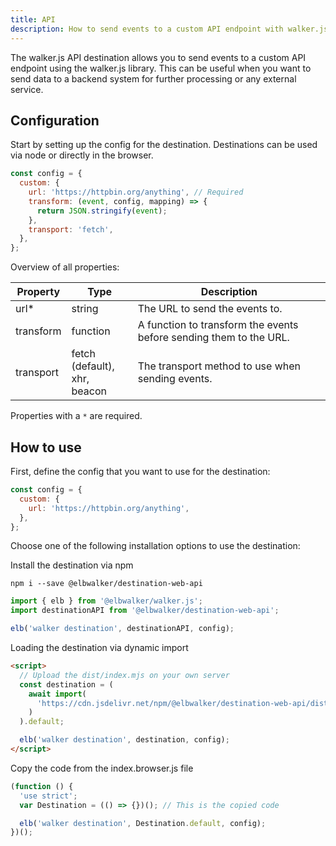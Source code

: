 ```yaml
---
title: API
description: How to send events to a custom API endpoint with walker.js
---
```



<PackageLink
  github="packages/destinations/web/api"
  npm="@elbwalker/destination-web-api"
/>

The walker.js API destination allows you to send events to a custom API endpoint
using the&nbsp;<Link to="../../clients/walkerjs">walker.js</Link> library. This
can be useful when you want to send data to a backend system for further
processing or any external service.

## Configuration

Start by setting up the config for the destination. Destinations can be used via
node or directly in the browser.

```js
const config = {
  custom: {
    url: 'https://httpbin.org/anything', // Required
    transform: (event, config, mapping) => {
      return JSON.stringify(event);
    },
    transport: 'fetch',
  },
};
```

Overview of all properties:

| Property  | Type                                   | Description                                                        |
| --------- | -------------------------------------- | ------------------------------------------------------------------ |
| url\*     | string                                 | The URL to send the events to.                                     |
| transform | function                               | A function to transform the events before sending them to the URL. |
| transport | fetch (default),<br />xhr,<br />beacon | The transport method to use when sending events.                   |

Properties with a `*` are required.

## How to use

First, define the config that you want to use for the destination:

```js
const config = {
  custom: {
    url: 'https://httpbin.org/anything',
  },
};
```

Choose one of the following&nbsp;<Link to="../web#installation">installation
options</Link> to use the destination:

<Tabs>
  <TabItem value="ts" label="TypeScript" default>
Install the destination via npm

```shell
npm i --save @elbwalker/destination-web-api
```

```js
import { elb } from '@elbwalker/walker.js';
import destinationAPI from '@elbwalker/destination-web-api';

elb('walker destination', destinationAPI, config);
```

  </TabItem>
  <TabItem value="script" label="Script">

Loading the destination via dynamic import

```html
<script>
  // Upload the dist/index.mjs on your own server
  const destination = (
    await import(
      'https://cdn.jsdelivr.net/npm/@elbwalker/destination-web-api/dist/index.mjs'
    )
  ).default;

  elb('walker destination', destination, config);
</script>
```

  </TabItem>
  <TabItem value="code" label="Code">
Copy the code from the&nbsp;<Link to="https://cdn.jsdelivr.net/npm/@elbwalker/destination-web-api@latest/dist/index.browser.js">index.browser.js</Link> file

```js
(function () {
  'use strict';
  var Destination = (() => {})(); // This is the copied code

  elb('walker destination', Destination.default, config);
})();
```

  </TabItem>
</Tabs>
